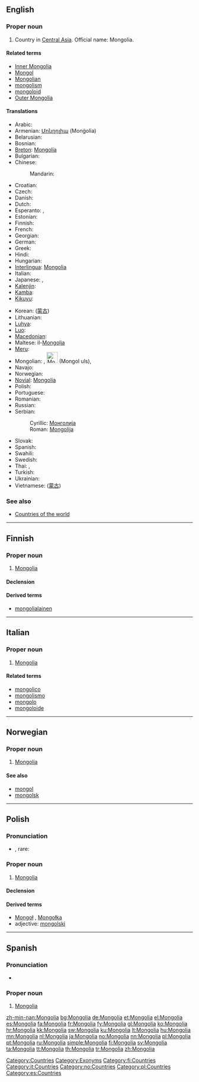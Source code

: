 {{also|mongolia|Mongólia}}
==English==
{{wikipedia}}

===Proper noun===
{{en-proper noun}}

# Country in [[Central Asia]]. Official name: Mongolia.

====Related terms====
* [[Inner Mongolia]]
* [[Mongol]]
* [[Mongolian]]
* [[mongolism]]
* [[mongoloid]]
* [[Outer Mongolia]]

====Translations====
{{trans-top|Central Asian country}}
* Arabic: {{t|ar|منغوليا|f|tr=mongolya, manghuulya}}
* Armenian: [[Մոնղոլիա]] (Monġolia)
* Belarusian: {{t|be|Манголiя|f|tr=Manhólija|xs=Belarusian}}
* Bosnian: {{t-|bs|Mongolija|f}}
* [[Breton]]: [[#Breton|Mongolia]]
* Bulgarian: {{t+|bg|Монголия|f|tr=Mongolija}}
* Chinese:
*: Mandarin: {{t-|cmn|蒙古|tr=Měnggǔ|sc=Hani}}
* Croatian: {{t+|hr|Mongolija|f}}
* Czech: {{t-|cs|Mongolsko|n}}
* Danish: {{t-|da|Mongoliet}}
* Dutch: {{t+|nl|Mongolië}}
* Esperanto: {{t-|eo|Mongolio|xs=Esperanto}}, {{t-|eo|Mongolujo|xs=Esperanto}}
* Estonian: {{t-|et|Mongoolia}}
* Finnish: {{t+|fi|Mongolia}}
* French: {{t+|fr|Mongolie|f}}
* Georgian: {{t-|ka|მონღოლეთი|tr=monğoleti|sc=Geor|xs=Georgian}}
* German: {{t+|de|Mongolei}}
* Greek: {{t+|el|Μογγολία|f|tr=Mongolía}}
* Hindi: {{t|hi|मंगोलिया|tr=maṅgōliyā|xs=Hindi}}
* Hungarian: {{t+|hu|Mongólia}}
* [[Interlingua]]: [[#Interlingua|Mongolia]]
* Italian: {{t-|it|Mongolia|f}}
* Japanese: {{t+|ja|モンゴル|tr=Mongoru}}, {{t-|ja|蒙古|tr=もうこ, Mōko}}
* [[Kalenjin]]: {{tø|kln|Mongolia}}
* [[Kamba]]: {{tø|kam|Mongolia}}
* [[Kikuyu]]: {{tø|ki|Mongolia}}
{{trans-mid}}
* Korean: {{t+|ko|몽골|tr=Monggol|sc=Hang}} ([[蒙古]])
* Lithuanian: {{t+|lt|Mongolija|f|xs=Lithuanian}}
* [[Luhya]]: {{tø|luy|Mongolia}}
* [[Luo]]: {{tø|luo|Mongolia}}
* [[Macedonian]]: {{t-|mk|Монголија|f|tr=Mongólija}}
* Maltese: il-[[Mongolja]]
* [[Meru]]: {{tø|mer|Mongolia}}
* Mongolian: {{t+|mn|Монгол улс|tr=Mongol uls|sc=Cyrl|xs=Mongolian}}, [[File:Monggol ulus.svg|30px]] (Mongol uls),  {{t-|mn|Монгол|tr=Mongol|sc=Cyrl|xs=Mongolian}}
* Navajo: {{tø|nv|Mongol bikéyah}}
* Norwegian: {{t+|no|Mongolia}}
* [[Novial]]: [[Mongolia]]
* Polish: {{t+|pl|Mongolia|f}}
* Portuguese: {{t+|pt|Mongólia|f}}
* Romanian: {{t-|ro|Mongolia|f}}
* Russian: {{t-|ru|Монголия|f|tr=Mongólija}}
* Serbian:
*: Cyrillic: [[Монголија#Serbian|Монголија]] {{f}}
*: Roman: [[Mongolija#Serbian|Mongolija]] {{f}}
* Slovak: {{t-|sk|Mongolsko|n}}
* Spanish: {{t+|es|Mongolia|f}}
* Swahili: {{t+|sw|Mongolia|xs=Swahili}}
* Swedish: {{t+|sv|Mongoliet}}
* Thai: {{t|th|มองโกเลีย|tr=mxngkoleīy}},  {{t|th|มองโกเลีย|tr=mong-goh-lia}}
* Turkish: {{t+|tr|Moğolistan}}
* Ukrainian: {{t|uk|Монголiя|f|tr=Monhólija|xs=Ukrainian}}
* Vietnamese: {{t-|vi|Mông Cổ|xs=Vietnamese}}  ([[蒙古]])
{{trans-bottom}}

===See also===
* [[Appendix:Countries of the world|Countries of the world]]

[[Category:Countries]]
[[Category:Exonyms]]

----

==Finnish==
{{wikipedia|lang=fi}}

===Proper noun===
{{infl|fi|proper noun}}

# [[#English|Mongolia]]

====Declension====
{{fi-decl-kulkija|Mongoli|nopl=1}}

====Derived terms====
* [[mongolialainen]]

[[Category:fi:Countries]]

----

==Italian==
{{wikipedia|lang=it}}

===Proper noun===
{{infl|it|proper noun|g=f}}

# [[#English|Mongolia]]

====Related terms====
* [[mongolico]]
* [[mongolismo]]
* [[mongolo]]
* [[mongoloide]]

[[Category:it:Countries]]

----

==Norwegian==

===Proper noun===
{{infl|no|proper noun}}

# [[#English|Mongolia]]

====See also====
* [[mongol]]
* [[mongolsk]]

[[Category:no:Countries]]

----

==Polish==

===Pronunciation===
* {{IPA|/mɔŋˈɡɔlja/|lang=pl}}, rare: {{IPAchar|/mɔnˈɡɔlja/}}

===Proper noun===
{{infl|pl|proper noun|g=f}}

# [[#English|Mongolia]]

====Declension====
{{pl-decl-noun-sing
|Mongolia
|Mongolii
|Mongolii
|Mongolię
|Mongolią
|Mongolii
|Mongolio
}}

====Derived terms====
* [[Mongoł]] {{m}}, [[Mongołka]] {{f}}
* adjective: [[mongolski]]

[[Category:pl:Countries]]

----
==Spanish==
{{wikipedia|lang=es}}
===Pronunciation===
* {{IPA|/moŋˈɡolja/|lang=pl}}
===Proper noun===
{{es-proper noun|f}}

# [[#English|Mongolia]]

[[Category:es:Countries]]

[[zh-min-nan:Mongolia]]
[[bg:Mongolia]]
[[de:Mongolia]]
[[et:Mongolia]]
[[el:Mongolia]]
[[es:Mongolia]]
[[fa:Mongolia]]
[[fr:Mongolia]]
[[fy:Mongolia]]
[[gl:Mongolia]]
[[ko:Mongolia]]
[[hr:Mongolia]]
[[kk:Mongolia]]
[[sw:Mongolia]]
[[ku:Mongolia]]
[[lt:Mongolia]]
[[hu:Mongolia]]
[[mn:Mongolia]]
[[nl:Mongolia]]
[[ja:Mongolia]]
[[no:Mongolia]]
[[nn:Mongolia]]
[[pl:Mongolia]]
[[pt:Mongolia]]
[[ru:Mongolia]]
[[simple:Mongolia]]
[[fi:Mongolia]]
[[sv:Mongolia]]
[[ta:Mongolia]]
[[tt:Mongolia]]
[[th:Mongolia]]
[[tr:Mongolia]]
[[zh:Mongolia]]